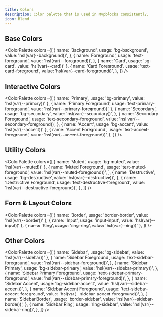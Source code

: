 ```yaml
---
title: Colors
description: Color palette that is used in Mvpblocks consistently.
icon: Blend
---
```



## Base Colors

<ColorPalette
  colors={[
    {
      name: 'Background',
      usage: 'bg-background',
      value: 'hsl(var(--background))',
    },
    {
      name: 'Foreground',
      usage: 'text-foreground',
      value: 'hsl(var(--foreground))',
    },
    { name: 'Card', usage: 'bg-card', value: 'hsl(var(--card))' },
    {
      name: 'Card Foreground',
      usage: 'text-card-foreground',
      value: 'hsl(var(--card-foreground))',
    },
  ]}
/>

## Interactive Colors

<ColorPalette
  colors={[
    { name: 'Primary', usage: 'bg-primary', value: 'hsl(var(--primary))' },
    {
      name: 'Primary Foreground',
      usage: 'text-primary-foreground',
      value: 'hsl(var(--primary-foreground))',
    },
    {
      name: 'Secondary',
      usage: 'bg-secondary',
      value: 'hsl(var(--secondary))',
    },
    {
      name: 'Secondary Foreground',
      usage: 'text-secondary-foreground',
      value: 'hsl(var(--secondary-foreground))',
    },
    { name: 'Accent', usage: 'bg-accent', value: 'hsl(var(--accent))' },
    {
      name: 'Accent Foreground',
      usage: 'text-accent-foreground',
      value: 'hsl(var(--accent-foreground))',
    },
  ]}
/>

## Utility Colors

<ColorPalette
  colors={[
    { name: 'Muted', usage: 'bg-muted', value: 'hsl(var(--muted))' },
    {
      name: 'Muted Foreground',
      usage: 'text-muted-foreground',
      value: 'hsl(var(--muted-foreground))',
    },
    {
      name: 'Destructive',
      usage: 'bg-destructive',
      value: 'hsl(var(--destructive))',
    },
    {
      name: 'Destructive Foreground',
      usage: 'text-destructive-foreground',
      value: 'hsl(var(--destructive-foreground))',
    },
  ]}
/>

## Form & Layout Colors

<ColorPalette
  colors={[
    { name: 'Border', usage: 'border-border', value: 'hsl(var(--border))' },
    { name: 'Input', usage: 'input-input', value: 'hsl(var(--input))' },
    { name: 'Ring', usage: 'ring-ring', value: 'hsl(var(--ring))' },
  ]}
/>

## Other Colors

<ColorPalette
  colors={[
    { name: 'Sidebar', usage: 'bg-sidebar', value: 'hsl(var(--sidebar))' },
    {
      name: 'Sidebar Foreground',
      usage: 'text-sidebar-foreground',
      value: 'hsl(var(--sidebar-foreground))',
    },
    {
      name: 'Sidebar Primary',
      usage: 'bg-sidebar-primary',
      value: 'hsl(var(--sidebar-primary))',
    },
    {
      name: 'Sidebar Primary Foreground',
      usage: 'text-sidebar-primary-foreground',
      value: 'hsl(var(--sidebar-primary-foreground))',
    },
    {
      name: 'Sidebar Accent',
      usage: 'bg-sidebar-accent',
      value: 'hsl(var(--sidebar-accent))',
    },
    {
      name: 'Sidebar Accent Foreground',
      usage: 'text-sidebar-accent-foreground',
      value: 'hsl(var(--sidebar-accent-foreground))',
    },
    {
      name: 'Sidebar Border',
      usage: 'border-sidebar',
      value: 'hsl(var(--sidebar-border))',
    },
    {
      name: 'Sidebar Ring',
      usage: 'ring-sidebar',
      value: 'hsl(var(--sidebar-ring))',
    },
  ]}
/>
